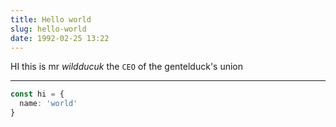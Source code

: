 ```yaml
---
title: Hello world
slug: hello-world
date: 1992-02-25 13:22
---
```


HI this is mr *wildducuk* the `CEO` of the gentelduck's union



---
```ts
const hi = {
  name: 'world'
}
```
